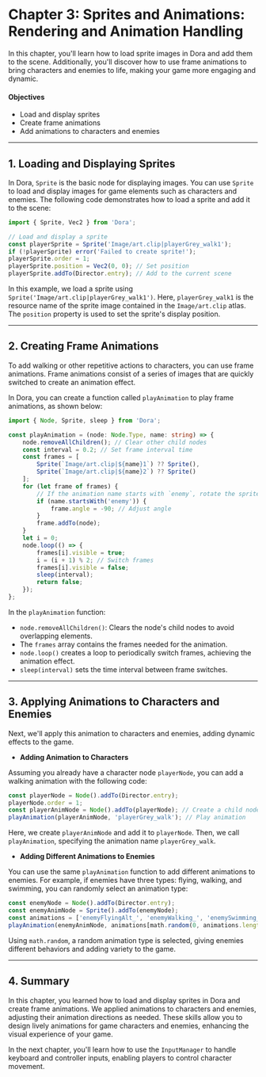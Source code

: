 # Chapter 3: Sprites and Animations: Rendering and Animation Handling

In this chapter, you'll learn how to load sprite images in Dora and add them to the scene. Additionally, you'll discover how to use frame animations to bring characters and enemies to life, making your game more engaging and dynamic.

#### **Objectives**

- Load and display sprites
- Create frame animations
- Add animations to characters and enemies

---

## 1. Loading and Displaying Sprites

In Dora, `Sprite` is the basic node for displaying images. You can use `Sprite` to load and display images for game elements such as characters and enemies. The following code demonstrates how to load a sprite and add it to the scene:

```ts title="Example Code"
import { Sprite, Vec2 } from 'Dora';

// Load and display a sprite
const playerSprite = Sprite('Image/art.clip|playerGrey_walk1');
if (!playerSprite) error('Failed to create sprite!');
playerSprite.order = 1;
playerSprite.position = Vec2(0, 0); // Set position
playerSprite.addTo(Director.entry); // Add to the current scene
```

In this example, we load a sprite using `Sprite('Image/art.clip|playerGrey_walk1')`. Here, `playerGrey_walk1` is the resource name of the sprite image contained in the `Image/art.clip` atlas. The `position` property is used to set the sprite's display position.

---

## 2. Creating Frame Animations

To add walking or other repetitive actions to characters, you can use frame animations. Frame animations consist of a series of images that are quickly switched to create an animation effect.

In Dora, you can create a function called `playAnimation` to play frame animations, as shown below:

```ts title="dodge_the_creeps/init.tsx"
import { Node, Sprite, sleep } from 'Dora';

const playAnimation = (node: Node.Type, name: string) => {
	node.removeAllChildren(); // Clear other child nodes
	const interval = 0.2; // Set frame interval time
	const frames = [
		Sprite(`Image/art.clip|${name}1`) ?? Sprite(),
		Sprite(`Image/art.clip|${name}2`) ?? Sprite()
	];
	for (let frame of frames) {
		// If the animation name starts with `enemy`, rotate the sprite to a set angle
		if (name.startsWith('enemy')) {
			frame.angle = -90; // Adjust angle
		}
		frame.addTo(node);
	}
	let i = 0;
	node.loop(() => {
		frames[i].visible = true;
		i = (i + 1) % 2; // Switch frames
		frames[i].visible = false;
		sleep(interval);
		return false;
	});
};
```

In the `playAnimation` function:

- `node.removeAllChildren()`: Clears the node's child nodes to avoid overlapping elements.
- The `frames` array contains the frames needed for the animation.
- `node.loop()` creates a loop to periodically switch frames, achieving the animation effect.
- `sleep(interval)` sets the time interval between frame switches.

---

## 3. Applying Animations to Characters and Enemies

Next, we'll apply this animation to characters and enemies, adding dynamic effects to the game.

* **Adding Animation to Characters**

Assuming you already have a character node `playerNode`, you can add a walking animation with the following code:

```ts title="Example Code"
const playerNode = Node().addTo(Director.entry);
playerNode.order = 1;
const playerAnimNode = Node().addTo(playerNode); // Create a child node for animation
playAnimation(playerAnimNode, 'playerGrey_walk'); // Play animation
```

Here, we create `playerAnimNode` and add it to `playerNode`. Then, we call `playAnimation`, specifying the animation name `playerGrey_walk`.

* **Adding Different Animations to Enemies**

You can use the same `playAnimation` function to add different animations to enemies. For example, if enemies have three types: flying, walking, and swimming, you can randomly select an animation type:

```ts title="Example Code"
const enemyNode = Node().addTo(Director.entry);
const enemyAnimNode = Sprite().addTo(enemyNode);
const animations = ['enemyFlyingAlt_', 'enemyWalking_', 'enemySwimming_'];
playAnimation(enemyAnimNode, animations[math.random(0, animations.length - 1)]);
```

Using `math.random`, a random animation type is selected, giving enemies different behaviors and adding variety to the game.

---

## 4. Summary

In this chapter, you learned how to load and display sprites in Dora and create frame animations. We applied animations to characters and enemies, adjusting their animation directions as needed. These skills allow you to design lively animations for game characters and enemies, enhancing the visual experience of your game.

In the next chapter, you'll learn how to use the `InputManager` to handle keyboard and controller inputs, enabling players to control character movement.
